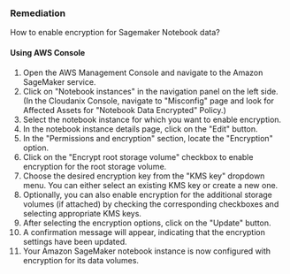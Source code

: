 ### Remediation

How to enable encryption for Sagemaker Notebook data?

#### Using AWS Console

1. Open the AWS Management Console and navigate to the Amazon SageMaker service.
2. Click on "Notebook instances" in the navigation panel on the left side.
    (In the Cloudanix Console, navigate to "Misconfig" page and look for Affected Assets for "Notebook Data Encrypted" Policy.)
3. Select the notebook instance for which you want to enable encryption.
4. In the notebook instance details page, click on the "Edit" button.
5. In the "Permissions and encryption" section, locate the "Encryption" option.
6. Click on the "Encrypt root storage volume" checkbox to enable encryption for the root storage volume.
7. Choose the desired encryption key from the "KMS key" dropdown menu. You can either select an existing KMS key or create a new one.
8. Optionally, you can also enable encryption for the additional storage volumes (if attached) by checking the corresponding checkboxes and selecting appropriate KMS keys.
9. After selecting the encryption options, click on the "Update" button.
10. A confirmation message will appear, indicating that the encryption settings have been updated.
11. Your Amazon SageMaker notebook instance is now configured with encryption for its data volumes.

